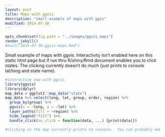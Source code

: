 ```yaml
---
layout: post
title: Maps with ggvis
description: "small example of maps with ggis"
modified: 2014-07-30
---
```

```r
opts_chunk$set(fig.path = "../images/ggvis_maps")
render_jekyll()
#knit("2014-07-30-ggvis-maps.Rmd")
```

Small example of maps with ggvis.  Interactivity isn't enabled here on this static html page but if run thru R/shiny/Rmd document enables you to click states.  The clicking currently doesn't do much (just prints to console lat/long and state name).

```r
#interactive map with ggvis
library(ggvis)
library(dplyr)
map_data = ggplot2::map_data("state")
map_data %>% select(long, lat, group, order, region) %>% 
  group_by(group) %>% 
  ggvis(x = ~long, y = ~lat) %>% 
  layer_paths(fill = ~region) %>%
  hide_legend("fill") %>% 
  handle_click(on_click = function(data, ...) {print(data)}) 

#clicking on the map currently prints to console.  You can probably make something cooler.
```